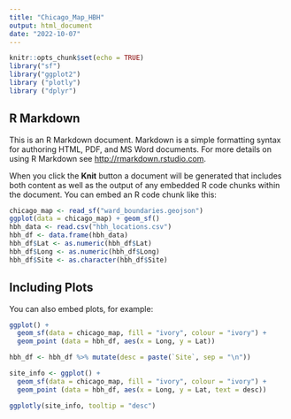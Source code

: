 ```yaml
---
title: "Chicago_Map_HBH"
output: html_document
date: "2022-10-07"
---
```


```r
knitr::opts_chunk$set(echo = TRUE)
library("sf")
library("ggplot2")
library ("plotly")
library ("dplyr")
```

## R Markdown

This is an R Markdown document. Markdown is a simple formatting syntax for authoring HTML, PDF, and MS Word documents. For more details on using R Markdown see <http://rmarkdown.rstudio.com>.

When you click the **Knit** button a document will be generated that includes both content as well as the output of any embedded R code chunks within the document. You can embed an R code chunk like this:

```r
chicago_map <- read_sf("ward_boundaries.geojson")
ggplot(data = chicago_map) + geom_sf()
hbh_data <- read.csv("hbh_locations.csv")
hbh_df <- data.frame(hbh_data)
hbh_df$Lat <- as.numeric(hbh_df$Lat)
hbh_df$Long <- as.numeric(hbh_df$Long)
hbh_df$Site <- as.character(hbh_df$Site)
```

## Including Plots

You can also embed plots, for example:

```r
ggplot() +
  geom_sf(data = chicago_map, fill = "ivory", colour = "ivory") + 
  geom_point (data = hbh_df, aes(x = Long, y = Lat))
```

```r
hbh_df <- hbh_df %>% mutate(desc = paste(`Site`, sep = "\n"))

site_info <- ggplot() +
  geom_sf(data = chicago_map, fill = "ivory", colour = "ivory") + 
  geom_point (data = hbh_df, aes(x = Long, y = Lat, text = desc))

ggplotly(site_info, tooltip = "desc")

```
